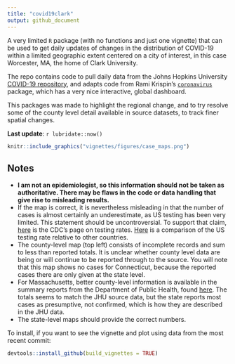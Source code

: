 ```yaml
---
title: "covid19clark"
output: github_document
---
```


A very limited `R` package (with no functions and just one vignette) that can be used to get daily updates of changes in the distribution of COVID-19 within a limited geographic extent centered on a city of interest, in this case Worcester, MA, the home of Clark University.  

The repo contains code to pull daily data from the Johns Hopkins University [COVID-19 repository](https://github.com/CSSEGISandData/COVID-19/), and adapts code from Rami Krispin's [`coronavirus`](https://github.com/RamiKrispin/coronavirus) package, which has a very nice interactive, global dashboard. 

This packages was made to highlight the regional change, and to try resolve some of the county level detail available in source datasets, to track finer spatial changes. 

**Last update**: `r lubridate::now()`
```r
knitr::include_graphics("vignettes/figures/case_maps.png")
```

## Notes

- **I am not an epidemiologist, so this information should not be taken as authoritative. There may be flaws in the code or data handling that give rise to misleading results.**
- If the map is correct, it is nevertheless misleading in that the number of cases is almost certainly an underestimate, as US testing has been very limited. This statement should be uncontroversial. To support that claim, [here](https://www.cdc.gov/coronavirus/2019-ncov/cases-updates/testing-in-us.html?CDC_AA_refVal=https%3A%2F%2Fwww.cdc.gov%2Fcoronavirus%2F2019-ncov%2Ftesting-in-us.html) is the CDC's page on testing rates. [Here](https://www.businessinsider.com/coronavirus-testing-covid-19-tests-per-capita-chart-us-behind-2020-3?op=1) is a comparison of the US testing rate relative to other countries. 
- The county-level map (top left) consists of incomplete records and sum to less than reported totals. It is unclear whether county level data are being or will continue to be reported through to the source. You will note that this map shows no cases for Connecticut, because the reported cases there are only given at the state level. 
- For Massachusetts, better county-level information is available in the summary reports from the Department of Public Health, found [here](https://www.mass.gov/info-details/covid-19-cases-quarantine-and-monitoring). The totals seems to match the JHU source data, but the state reports most cases as presumptive, not confirmed, which is how they are described in the JHU data. 
- The state-level maps should provide the correct numbers. 

To install, if you want to see the vignette and plot using data from the most recent commit:
```r
devtools::install_github(build_vignettes = TRUE)
```
